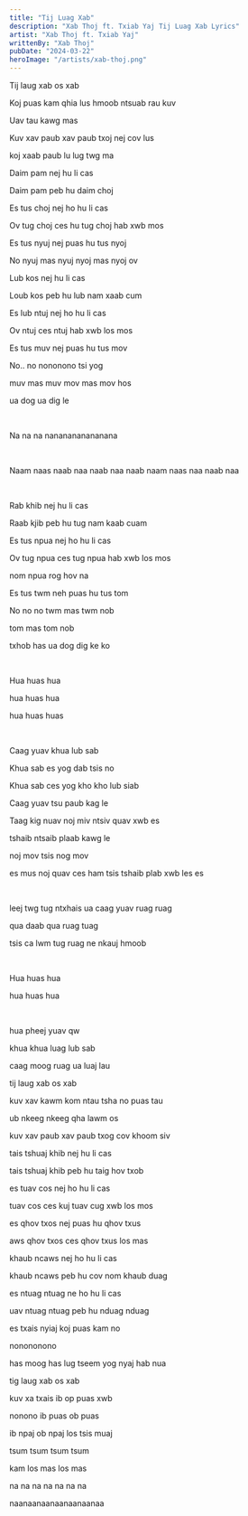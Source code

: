 ```yaml
---
title: "Tij Luag Xab"
description: "Xab Thoj ft. Txiab Yaj Tij Luag Xab Lyrics"
artist: "Xab Thoj ft. Txiab Yaj"
writtenBy: "Xab Thoj"
pubDate: "2024-03-22"
heroImage: "/artists/xab-thoj.png"
---
```


Tij laug xab os xab

Koj puas kam qhia lus hmoob ntsuab rau kuv

Uav tau kawg mas

Kuv xav paub xav paub txoj nej cov lus

koj xaab paub lu lug twg ma

Daim pam nej hu li cas

Daim pam peb hu daim choj

Es tus choj nej ho hu li cas

Ov tug choj ces hu tug choj hab xwb mos

Es tus nyuj nej puas hu tus nyoj

No nyuj mas nyuj nyoj mas nyoj ov

Lub kos nej hu li cas

Loub kos peb hu lub nam xaab cum

Es lub ntuj nej ho hu li cas

Ov ntuj ces ntuj hab xwb los mos

Es tus muv nej puas hu tus mov

No.. no nononono tsi yog

muv mas muv mov mas mov hos

ua dog ua dig le

<br />

Na na na nananananananana

<br />

Naam naas naab naa naab naa naab naam naas naa naab naa

<br />

Rab khib nej hu li cas

Raab kjib peb hu tug nam kaab cuam

Es tus npua nej ho hu li cas

Ov tug npua ces tug npua hab xwb los mos

nom npua rog hov na

Es tus twm neh puas hu tus tom

No no no twm mas twm nob

tom mas tom nob

txhob has ua dog dig ke ko

<br />

Hua huas hua

hua huas hua

hua huas huas

<br />

Caag yuav khua lub sab

Khua sab es yog dab tsis no

Khua sab ces yog kho kho lub siab

Caag yuav tsu paub kag le

Taag kig nuav noj miv ntsiv quav xwb es

tshaib ntsaib plaab kawg le

noj mov tsis nog mov

es mus noj quav ces ham tsis tshaib plab xwb les es

<br />

leej twg tug ntxhais ua caag yuav ruag ruag

qua daab qua ruag tuag

tsis ca lwm tug ruag ne nkauj hmoob

<br />

Hua huas hua

hua huas hua

<br />

hua pheej yuav qw

khua khua luag lub sab

caag moog ruag ua luaj lau

tij laug xab os xab

kuv xav kawm kom ntau tsha no puas tau

ub nkeeg nkeeg qha lawm os

kuv xav paub xav paub txog cov khoom siv

tais tshuaj khib nej hu li cas

tais tshuaj khib peb hu taig hov txob

es tuav cos nej ho hu li cas

tuav cos ces kuj tuav cug xwb los mos

es qhov txos nej puas hu qhov txus

aws qhov txos ces qhov txus los mas

khaub ncaws nej ho hu li cas

khaub ncaws peb hu cov nom khaub duag

es ntuag ntuag ne ho hu li cas

uav ntuag ntuag peb hu nduag nduag

es txais nyiaj koj puas kam no

nonononono

has moog has lug tseem yog nyaj hab nua

tig laug xab os xab

kuv xa txais ib op puas xwb

nonono ib puas ob puas

ib npaj ob npaj los tsis muaj

tsum tsum tsum tsum

kam los mas los mas

na na na na na na na

naanaanaanaanaanaanaa
